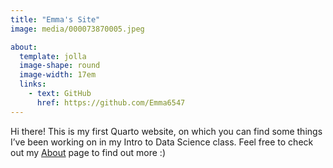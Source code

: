 ```yaml
---
title: "Emma's Site"
image: media/000073870005.jpeg

about:
  template: jolla
  image-shape: round
  image-width: 17em
  links:
    - text: GitHub
      href: https://github.com/Emma6547
---
```


Hi there! This is my first Quarto website, on which you can find some things I've been working on in my Intro to Data Science class. Feel free to check out my [About](about.qmd) page to find out more :)
